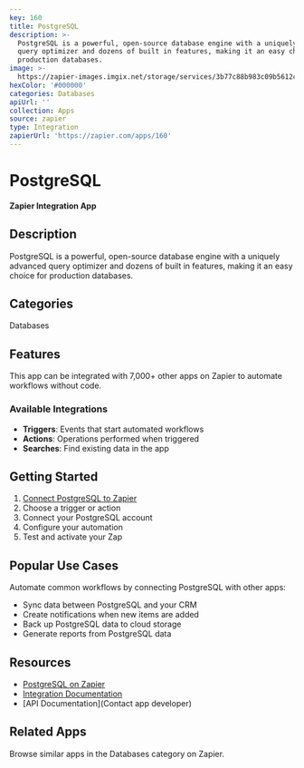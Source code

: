 ```yaml
---
key: 160
title: PostgreSQL
description: >-
  PostgreSQL is a powerful, open-source database engine with a uniquely advanced
  query optimizer and dozens of built in features, making it an easy choice for
  production databases.
image: >-
  https://zapier-images.imgix.net/storage/services/3b77c88b983c09b5612c31311e34ed23.png?auto=format%2Ccompress&ixlib=python-3.0.0&q=50
hexColor: '#000000'
categories: Databases
apiUrl: ''
collection: Apps
source: zapier
type: Integration
zapierUrl: 'https://zapier.com/apps/160'
---
```

# PostgreSQL

**Zapier Integration App**

## Description

PostgreSQL is a powerful, open-source database engine with a uniquely advanced query optimizer and dozens of built in features, making it an easy choice for production databases.

## Categories

Databases

## Features

This app can be integrated with 7,000+ other apps on Zapier to automate workflows without code.

### Available Integrations

- **Triggers**: Events that start automated workflows
- **Actions**: Operations performed when triggered
- **Searches**: Find existing data in the app

## Getting Started

1. [Connect PostgreSQL to Zapier](https://zapier.com/apps/160)
2. Choose a trigger or action
3. Connect your PostgreSQL account
4. Configure your automation
5. Test and activate your Zap

## Popular Use Cases

Automate common workflows by connecting PostgreSQL with other apps:

- Sync data between PostgreSQL and your CRM
- Create notifications when new items are added
- Back up PostgreSQL data to cloud storage
- Generate reports from PostgreSQL data

## Resources

- [PostgreSQL on Zapier](https://zapier.com/apps/160)
- [Integration Documentation](https://zapier.com/apps/160/integrations)
- [API Documentation](Contact app developer)

## Related Apps

Browse similar apps in the Databases category on Zapier.
